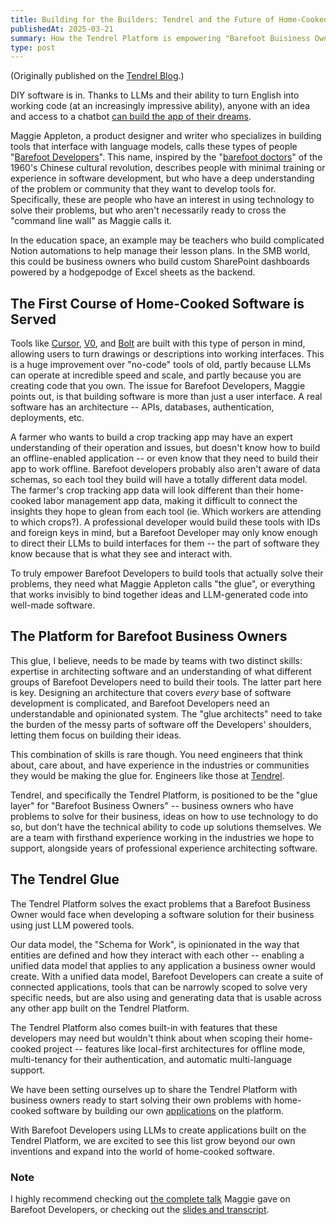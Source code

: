 ```yaml
---
title: Building for the Builders: Tendrel and the Future of Home-Cooked Software
publishedAt: 2025-03-21
summary: How the Tendrel Platform is empowering "Barefoot Buisiness Owners".
type: post
---
```


(Originally published on the [Tendrel Blog](https://blog.tendrel.io/building-for-builders?hss_channel=lcp-86973832).)

DIY software is in. Thanks to LLMs and their ability to turn English into working code (at an increasingly impressive ability), anyone with an idea and access to a chatbot [can build the app of their dreams](https://www.nytimes.com/2025/02/27/technology/personaltech/vibecoding-ai-software-programming.html?unlocked_article_code=1.0E4.ERlm.JDWcgxGZuhZ5&smid=url-share).

Maggie Appleton, a product designer and writer who specializes in building tools that interface with language models, calls these types of people "[Barefoot Developers](https://maggieappleton.com/home-cooked-software/)". This name, inspired by the "[barefoot doctors](https://en.wikipedia.org/wiki/Barefoot_doctor)" of the 1960's Chinese cultural revolution, describes people with minimal training or experience in software development, but who have a deep understanding of the problem or community that they want to develop tools for. Specifically, these are people who have an interest in using technology to solve their problems, but who aren't necessarily ready to cross the "command line wall" as Maggie calls it.

<CaptionedImage
  src="/attachments/command-line-wall.png"
  alt="Command Line Wall"
  caption="Maggie Appleton, 'Home-Cooked Software and Barefoot Developers'"
/>

In the education space, an example may be teachers who build complicated Notion automations to help manage their lesson plans. In the SMB world, this could be business owners who build custom SharePoint dashboards powered by a hodgepodge of Excel sheets as the backend.

## The First Course of Home-Cooked Software is Served

Tools like [Cursor](https://www.cursor.com/), [V0](https://v0.dev/), and [Bolt](https://bolt.new/) are built with this type of person in mind, allowing users to turn drawings or descriptions into working interfaces. This is a huge improvement over "no-code" tools of old, partly because LLMs can operate at incredible speed and scale, and partly because you are creating code that you own. The issue for Barefoot Developers, Maggie points out, is that building software is more than just a user interface. A real software has an architecture -- APIs, databases, authentication, deployments, etc.

<CaptionedImage
  src="/attachments/limitations.png"
  alt="Limitations of 'Home-Cooked Software'"
  caption="Maggie Appleton, 'Home-Cooked Software and Barefoot Developers'"
/>

A farmer who wants to build a crop tracking app may have an expert understanding of their operation and issues, but doesn't know how to build an offline-enabled application -- or even know that they need to build their app to work offline. Barefoot developers probably also aren't aware of data schemas, so each tool they build will have a totally different data model. The farmer's crop tracking app data will look different than their home-cooked labor management app data, making it difficult to connect the insights they hope to glean from each tool (ie. Which workers are attending to which crops?). A professional developer would build these tools with IDs and foreign keys in mind, but a Barefoot Developer may only know enough to direct their LLMs to build interfaces for them -- the part of software they know because that is what they see and interact with.

To truly empower Barefoot Developers to build tools that actually solve their problems, they need what Maggie Appleton calls "the glue", or everything that works invisibly to bind together ideas and LLM-generated code into well-made software.

<CaptionedImage
  src="/attachments/application-glue.png"
  alt="Application Glue"
  caption="Maggie Appleton, 'Home-Cooked Software and Barefoot Developers'"
/>

## The Platform for Barefoot Business Owners

This glue, I believe, needs to be made by teams with two distinct skills: expertise in architecting software and an understanding of what different groups of Barefoot Developers need to build their tools. The latter part here is key. Designing an architecture that covers _every_ base of software development is complicated, and Barefoot Developers need an understandable and opinionated system. The "glue architects" need to take the burden of the messy parts of software off the Developers' shoulders, letting them focus on building their ideas.

This combination of skills is rare though. You need engineers that think about, care about, and have experience in the industries or communities they would be making the glue for. Engineers like those at [Tendrel](https://tendrel.io/).

Tendrel, and specifically the Tendrel Platform, is positioned to be the "glue layer" for "Barefoot Business Owners" -- business owners who have problems to solve for their business, ideas on how to use technology to do so, but don't have the technical ability to code up solutions themselves. We are a team with firsthand experience working in the industries we hope to support, alongside years of professional experience architecting software.

## The Tendrel Glue

The Tendrel Platform solves the exact problems that a Barefoot Business Owner would face when developing a software solution for their business using just LLM powered tools.

Our data model, the "Schema for Work", is opinionated in the way that entities are defined and how they interact with each other -- enabling a unified data model that applies to any application a business owner would create. With a unified data model, Barefoot Developers can create a suite of connected applications, tools that can be narrowly scoped to solve very specific needs, but are also using and generating data that is usable across any other app built on the Tendrel Platform.

The Tendrel Platform also comes built-in with features that these developers may need but wouldn't think about when scoping their home-cooked project -- features like local-first architectures for offline mode, multi-tenancy for their authentication, and automatic multi-language support.

We have been setting ourselves up to share the Tendrel Platform with business owners ready to start solving their own problems with home-cooked software by building our own [applications](https://tendrel.io/product) on the platform.

With Barefoot Developers using LLMs to create applications built on the Tendrel Platform, we are excited to see this list grow beyond our own inventions and expand into the world of home-cooked software.

### Note

I highly recommend checking out [the complete talk](https://youtu.be/qo5m92-9_QI?si=LbuvepkOMrk7JvcU) Maggie gave on Barefoot Developers, or checking out the [slides and transcript](https://maggieappleton.com/home-cooked-software/).